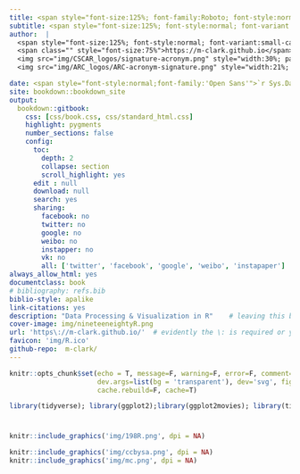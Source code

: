 ```yaml
--- 
title: <span style="font-size:125%; font-family:Roboto; font-style:normal">Data Processing & Visualization</span>
subtitle: <span style="font-size:125%; font-style:normal; font-variant:small-caps; font-family:'Open Sans'">A Workshop in Two Parts</span>
author:  |
  <span style="font-size:125%; font-style:normal; font-variant:small-caps; font-family:'Open Sans'">Michael Clark</span> <br>
  <span class="" style="font-size:75%">https://m-clark.github.io</span><br><br>
  <img src="img/CSCAR_logos/signature-acronym.png" style="width:30%; padding:10px 0;" alt="University of Michigan: CSCAR"> <br>
  <img src="img/ARC_logos/ARC-acronym-signature.png" style="width:21%; padding:10px 0;" alt="University of Michigan: Advanced Research Computing"> 

date: <span style="font-style:normal;font-family:'Open Sans'">`r Sys.Date()`</span>
site: bookdown::bookdown_site
output:
  bookdown::gitbook:
    css: [css/book.css, css/standard_html.css]
    highlight: pygments
    number_sections: false
    config:
      toc:
        depth: 2
        collapse: section
        scroll_highlight: yes
      edit : null
      download: null
      search: yes
      sharing:
        facebook: no
        twitter: no
        google: no
        weibo: no
        instapper: no
        vk: no
        all: ['twitter', 'facebook', 'google', 'weibo', 'instapaper']
always_allow_html: yes
documentclass: book
# bibliography: refs.bib
biblio-style: apalike
link-citations: yes
description: "Data Processing & Visualization in R"    # leaving this blank will actually screw things up in the same way as the url issue; even commenting will
cover-image: img/nineteeneightyR.png
url: 'https\://m-clark.github.io/'  # evidently the \: is required or you'll get text in the title/toc area
favicon: 'img/R.ico'
github-repo:  m-clark/
---
```


<!-- in general, this format is a cluster* of problems for anything beyond the simplest document. It literally will randomly drop things with no code change, from whole sections suddenly becoming blank with no change having been applied to them, to interactives disappearing also with not code change. I have actually inserted section code into index at point of child and it STILL was ignored. note: child files will not recognize chunk or knit setup so must be given their own; -->
```r
knitr::opts_chunk$set(echo = T, message=F, warning=F, error=F, comment=NA, R.options=list(width=220),   # code 
                      dev.args=list(bg = 'transparent'), dev='svg', fig.align='center',                 # viz
                      cache.rebuild=F, cache=T)                                                         # cache
```

<!-- # ```{r setup2, include=FALSE, eval=TRUE, cache=FALSE} -->
<!-- # knitr::opts_knit$set(root.dir=normalizePath("..")) -->
<!-- # ``` -->
<!-- #  -->

```r
library(tidyverse); library(ggplot2);library(ggplot2movies); library(tibble)
```

#

<!-- <div style='text-align:center'><span style="font-size:350%; font-variant:small-caps; font-style:italic; color:#B2001D">Data Processing <br>&<br><span style="font-size:50%; "></span>Visualization</span></div> -->



<!-- <br> -->
<!-- <br> -->
<!-- <br> -->

<!-- <div style='text-align:center'><span style="font-size:200%; font-variant:small-caps"> -->
<!-- [m-clark.github.io/workshops/DataProcViz](http://m-clark.github.io/workshops/DataProcViz)</div> -->

<!-- <div style='text-align:center'><span style="font-size:200%; font-variant:small-caps"> -->
<!-- [m-clark.github.io/workshops/DataProcViz/Exercises.html](http://m-clark.github.io/workshops/DataProcViz/Exercises.html)</div> -->


```r
knitr::include_graphics('img/198R.png', dpi = NA)
```

```r
knitr::include_graphics('img/ccbysa.png', dpi = NA)
knitr::include_graphics('img/mc.png', dpi = NA)
```